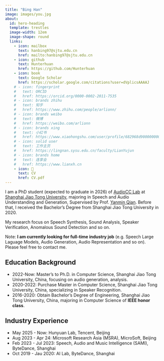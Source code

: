```yaml
---
title: "Bing Han"
image: images/you.jpg
about:
  id: hero-heading
  template: trestles
  image-width: 12em
  image-shape: round
  links:
    - icon: mailbox
      text: hanbing97@sjtu.edu.cn
      href: mailto:hanbing97@sjtu.edu.cn
    - icon: github
      text: Hunterhuan
      href: https://github.com/Hunterhuan
    - icon: book
      text: Google Scholar
      href: https://scholar.google.com/citations?user=dVplicsAAAAJ
    # - icon: fingerprint
    #   text: ORCID
    #   href: https://orcid.org/0000-0002-2011-7535
    # - icon: brands zhihu
    #   text: 知乎
    #   href: https://www.zhihu.com/people/arlionn/
    # - icon: brands weibo
    #   text: 微博
    #   href: https://weibo.com/arlionn
    # - icon: brands xing
    #   text: 小红书
    #   href: https://www.xiaohongshu.com/user/profile/682968d9000000000a03da1a
    # - icon: solid user
    #   text: 工作主页
    #   href: https://lingnan.sysu.edu.cn/faculty/LianYujun
    # - icon: brands home
    #   text: 连享会
    #   href: https://www.lianxh.cn
    - icon: 📝
      text: CV
      href: CV.pdf  
---
```


::: {#hero-heading}

I am a PhD student (expected to graduate in 2026) of [AudioCC Lab](https://audiocc.sjtu.edu.cn) at [Shanghai Jiao Tong University](https://en.sjtu.edu.cn/), majoring in Speech and Audio Understanding and Generation, Supervised by Prof. [Yanmin Qian](https://audiocc.sjtu.edu.cn/zh/members/yanmin.qian). Before that, I received the Bachelor's Degree from Shanghai Jiao Tong University in 2020.

My research focus on Speech Synthesis, Sound Analysis, Speaker Verification, Anomalous Sound Detection and so on.

Note: **I am currently looking for full-time industry job** (e.g. Speech Large Laguage Models, Audio Generation, Audio Representation and so on). Please feel free to contact me.


## Education Background
- 2022-Now: Master's to Ph.D. in Computer Science, Shanghai Jiao Tong University, China, focusing on audio generation, analysis.
- 2020-2022: Purchase Master in Computer Science, Shanghai Jiao Tong University, China, specializing in Speaker Recognition.
- 2016-2020: Obtain Bachelor's Degree of Engineering, Shanghai Jiao Tong University, China, majoring in Computer Science of **IEEE honor class**.

## Industry Experience
- May 2025 - Now: Hunyuan Lab, Tencent, Beijing
- Aug 2023 - Apr 24: Microsoft Research Asia (MSRA), MicroSoft, Beijing
- Feb 2023 - Jul 2023: Speech, Audio and Music Intelligence (SAMI), ByteDance, Shanghai
- Oct 2019 - Jau 2020: AI Lab, ByteDance, Shanghai

:::
